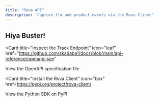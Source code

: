 ```yaml
---
title: "Rova API"
description: 'Capture llm and product events via the Rova Client'
---
```


## Hiya Buster!

<Card
  title="Inspect the Track Endpoint"
  icon="leaf"
  href="https://github.com/skadaba1/docs/blob/main/api-reference/openapi.json"
>
  View the OpenAPI specification file
</Card>

<Card
  title="Install the Rova Client"
  icon="box"
  href=https://pypi.org/project/rova-client/
>
  View the Python SDK on PyPI
</Card>
